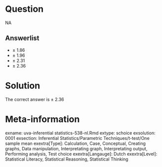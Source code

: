 Question
========

NA

Answerlist
----------
* &#177; 1.86
* &#177; 1.96
* &#177; 2.31
* &#177; 2.36

Solution
========

The correct answer is  &#177; 2.36 

Meta-information
================
exname: uva-inferential statistics-538-nl.Rmd 
extype: schoice 
exsolution: 0001 
exsection: Inferential Statistics/Parametric Techniques/t-test/One sample mean
exextra[Type]: Calculation, Case, Conceptual, Creating graphs, Data manipulation, Interpretating graph, Interpretating output, Performing analysis, Test choice 
exextra[Langauge]: Dutch 
exextra[Level]: Statistical Literacy, Statistical Reasoning, Statistical Thinking 
